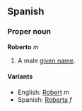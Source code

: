 ==Spanish==

===Proper noun===
'''Roberto''' ''m''

# A male [[given name]].

====Variants====
*English: [[Robert]] ''m''
*Spanish: [[Roberta]] ''f''